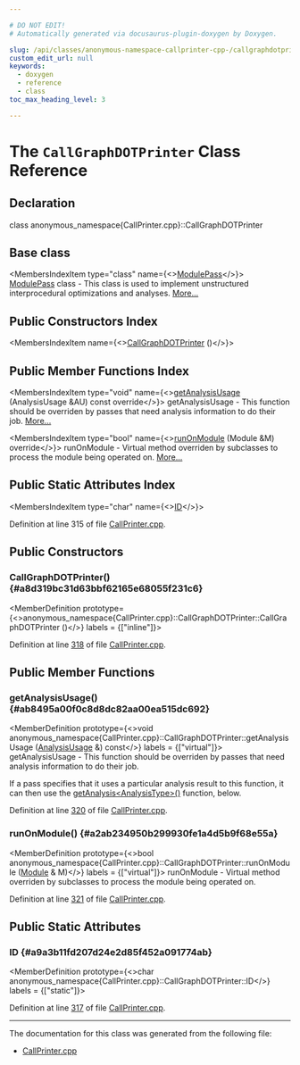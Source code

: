 ```yaml
---

# DO NOT EDIT!
# Automatically generated via docusaurus-plugin-doxygen by Doxygen.

slug: /api/classes/anonymous-namespace-callprinter-cpp-/callgraphdotprinter
custom_edit_url: null
keywords:
  - doxygen
  - reference
  - class
toc_max_heading_level: 3

---
```





# The `CallGraphDOTPrinter` Class Reference

<DoxygenPage pluginConfig={pluginConfig}>



## Declaration

<CodeBlock>class anonymous_namespace{CallPrinter.cpp}::CallGraphDOTPrinter</CodeBlock>

## Base class

<MembersIndex>

<MembersIndexItem
  type="class"
  name={<><a href="/docs/api/classes/llvm/modulepass">ModulePass</a></>}>
<a href="/docs/api/classes/llvm/modulepass">ModulePass</a> class - This class is used to implement unstructured interprocedural optimizations and analyses. <a href="/docs/api/classes/llvm/modulepass/#details">More...</a>
</MembersIndexItem>

</MembersIndex>

## Public Constructors Index

<MembersIndex>

<MembersIndexItem
  name={<><a href="#a8d319bc31d63bbf62165e68055f231c6">CallGraphDOTPrinter</a> ()</>}>
</MembersIndexItem>

</MembersIndex>

## Public Member Functions Index

<MembersIndex>

<MembersIndexItem
  type="void"
  name={<><a href="#ab8495a00f0c8d8dc82aa00ea515dc692">getAnalysisUsage</a> (AnalysisUsage &amp;AU) const override</>}>
getAnalysisUsage - This function should be overriden by passes that need analysis information to do their job. <a href="#ab8495a00f0c8d8dc82aa00ea515dc692">More...</a>
</MembersIndexItem>

<MembersIndexItem
  type="bool"
  name={<><a href="#a2ab234950b299930fe1a4d5b9f68e55a">runOnModule</a> (Module &amp;M) override</>}>
runOnModule - Virtual method overriden by subclasses to process the module being operated on. <a href="#a2ab234950b299930fe1a4d5b9f68e55a">More...</a>
</MembersIndexItem>

</MembersIndex>

## Public Static Attributes Index

<MembersIndex>

<MembersIndexItem
  type="char"
  name={<><a href="#a9a3b11fd207d24e2d85f452a091774ab">ID</a></>}>
</MembersIndexItem>

</MembersIndex>


Definition at line 315 of file <a href="/docs/api/files/lib/lib/analysis/callprinter-cpp">CallPrinter.cpp</a>.

<SectionDefinition>

## Public Constructors

### CallGraphDOTPrinter() {#a8d319bc31d63bbf62165e68055f231c6}

<MemberDefinition
  prototype={<>anonymous&#95;namespace&#123;CallPrinter.cpp&#125;::CallGraphDOTPrinter::CallGraphDOTPrinter ()</>}
  labels = {["inline"]}>

Definition at line <a href="/docs/api/files/lib/lib/analysis/callprinter-cpp/#l00318">318</a> of file <a href="/docs/api/files/lib/lib/analysis/callprinter-cpp">CallPrinter.cpp</a>.
</MemberDefinition>

</SectionDefinition>

<SectionDefinition>

## Public Member Functions

### getAnalysisUsage() {#ab8495a00f0c8d8dc82aa00ea515dc692}

<MemberDefinition
  prototype={<>void anonymous&#95;namespace&#123;CallPrinter.cpp&#125;::CallGraphDOTPrinter::getAnalysisUsage (<a href="/docs/api/classes/llvm/analysisusage">AnalysisUsage</a> &amp;) const</>}
  labels = {["virtual"]}>
getAnalysisUsage - This function should be overriden by passes that need analysis information to do their job.

If a pass specifies that it uses a particular analysis result to this function, it can then use the <a href="/docs/api/classes/llvm/pass/#a4863e5e463fb79955269fbf7fbf52b80">getAnalysis&lt;AnalysisType&gt;()</a> function, below.

Definition at line <a href="/docs/api/files/lib/lib/analysis/callprinter-cpp/#l00320">320</a> of file <a href="/docs/api/files/lib/lib/analysis/callprinter-cpp">CallPrinter.cpp</a>.
</MemberDefinition>

### runOnModule() {#a2ab234950b299930fe1a4d5b9f68e55a}

<MemberDefinition
  prototype={<>bool anonymous&#95;namespace&#123;CallPrinter.cpp&#125;::CallGraphDOTPrinter::runOnModule (<a href="/docs/api/classes/llvm/module">Module</a> &amp; M)</>}
  labels = {["virtual"]}>
runOnModule - Virtual method overriden by subclasses to process the module being operated on.

Definition at line <a href="/docs/api/files/lib/lib/analysis/callprinter-cpp/#l00321">321</a> of file <a href="/docs/api/files/lib/lib/analysis/callprinter-cpp">CallPrinter.cpp</a>.
</MemberDefinition>

</SectionDefinition>

<SectionDefinition>

## Public Static Attributes

### ID {#a9a3b11fd207d24e2d85f452a091774ab}

<MemberDefinition
  prototype={<>char anonymous&#95;namespace&#123;CallPrinter.cpp&#125;::CallGraphDOTPrinter::ID</>}
  labels = {["static"]}>

Definition at line <a href="/docs/api/files/lib/lib/analysis/callprinter-cpp/#l00317">317</a> of file <a href="/docs/api/files/lib/lib/analysis/callprinter-cpp">CallPrinter.cpp</a>.
</MemberDefinition>

</SectionDefinition>

<hr/>

The documentation for this class was generated from the following file:

<ul>
<li><a href="/docs/api/files/lib/lib/analysis/callprinter-cpp">CallPrinter.cpp</a></li>
</ul>

</DoxygenPage>
